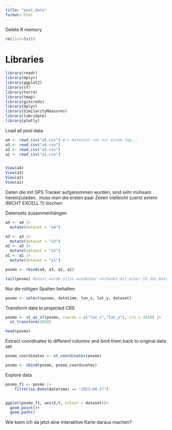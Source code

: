 ```yaml
---
title: "pool_data"
format: html
---
```


Delete R memory

```r
rm(list=ls())

```

# Libraries

```r
library(readr)
library(dplyr)
library(ggplot2)
library(sf)
library(terra)
library(tmap)
library(gitcreds)
library(dplyr)
library(SimilarityMeasures)
library(lubridate)
library(plotly)

```


Load all pool data
```r
a4 <- read_csv("a5.csv") #-> Datenset von nur einem Tag...
a3 <- read_csv("a4.csv")
a2 <- read_csv("a3.csv")
a1 <- read_csv("a1.csv")


View(a4)
View(a3)
View(a2)
View(a1)

```

Daten die mit GPS Tracker aufgenommen wurden, sind sehr mühsam hereinzuladen.. muss man die ersten paar Zeilen vielleicht zuerst extern (NICHT EXCELL !!) löschen

Datensets zusammenhängen
```r
a4 <- a4 |>  
  mutate(dataset = "a4")

a3 <- a3 |>  
  mutate(dataset = "a3")
a2 <- a2 |>  
  mutate(dataset = "a2")
a1 <- a1 |>  
  mutate(dataset = "a1")

posmo <- rbind(a4, a3, a2, a1)

tail(posmo) #passt wurde alles wunderbar verhenkt mit einer ID des Datensets in der Spalte "dataset"
```

Nur die nötigen Spalten behalten
```r
posmo <- select(posmo, datetime, lon_x, lat_y, dataset)
```

Transform data to projected CRS
```r
posmo <- st_as_sf(posmo, coords = c("lon_x","lat_y"), crs = 4326) |>
  st_transform(2056)

head(posmo)
```

Extract coordinates to different columns and bind them back to original data set
```r
posmo_coordinates <- st_coordinates(posmo)

posmo <- cbind(posmo, posmo_coordinates)
```
Explore data
```r
posmo_f1 <- posmo |>
    filter(as.Date(datetime) == "2023-04-27")


ggplot(posmo_f1, aes(X,Y, colour = dataset))+
  geom_point()+
  geom_path()

```

Wie kann ich da jetzt eine interaktive Karte daraus machen?
































































































































































































































